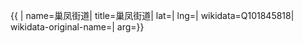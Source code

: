{{ {{{1|PRC admin/showdata}}}|
name=巢凤街道|
title=巢凤街道|
lat=|
lng=|
wikidata=Q101845818|
wikidata-original-name=|
arg={{{arg|}}}}}